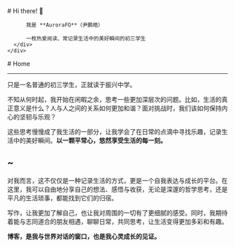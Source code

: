 
<BaseLayout title="Home">
  <BaseCard title="Home">
    <div class="flex">
      <div class="p-6">
          # Hi there! 👋

          我是 **AuroraFO**（尹鹏皓）

          一枚热爱阅读、常记录生活中的美好瞬间的初三学生
      </div>
    </div>

  </BaseCard>

  <BaseCard title="Home" image="/index.webp">
# Home

---

只是一名普通的初三学生，正就读于振兴中学。

不知从何时起，我开始在闲暇之余，思考一些更加深层次的问题。比如，生活的真正意义是什么？人与人之间的关系如何更加和谐？面对挑战时，我们该如何保持内心的坚韧与乐观？

这些思考慢慢成了我生活的一部分，让我学会了在日常的点滴中寻找乐趣，记录生活中的美好瞬间。**以一颗平常心，悠然享受生活的每一刻。**

## ~

对我而言，这不仅仅是一种记录生活的方式，更是一个自我表达与成长的平台。在这里，我可以自由地分享自己的想法、感悟与收获，无论是深邃的哲学思考，还是平凡的生活琐事，都能找到它们的归宿。

写作，让我更加了解自己，也让我对周围的一切有了更细腻的感受。同时，我期待着能与志同道合的朋友相遇，聊聊日常，共同思考，让生活变得更加多彩和有趣。

**博客，是我与世界对话的窗口，也是我心灵成长的见证。**



  </BaseCard>
</BaseLayout>
